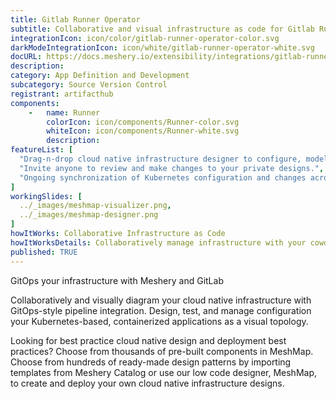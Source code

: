```yaml
---
title: Gitlab Runner Operator
subtitle: Collaborative and visual infrastructure as code for Gitlab Runner Operator
integrationIcon: icon/color/gitlab-runner-operator-color.svg
darkModeIntegrationIcon: icon/white/gitlab-runner-operator-white.svg
docURL: https://docs.meshery.io/extensibility/integrations/gitlab-runner-operator
description: 
category: App Definition and Development
subcategory: Source Version Control
registrant: artifacthub
components: 
	-	name: Runner
		colorIcon: icon/components/Runner-color.svg
		whiteIcon: icon/components/Runner-white.svg
		description: 
featureList: [
  "Drag-n-drop cloud native infrastructure designer to configure, model, and deploy your workloads.",
  "Invite anyone to review and make changes to your private designs.",
  "Ongoing synchronization of Kubernetes configuration and changes across any number of clusters."
]
workingSlides: [
  ../_images/meshmap-visualizer.png,
  ../_images/meshmap-designer.png
]
howItWorks: Collaborative Infrastructure as Code
howItWorksDetails: Collaboratively manage infrastructure with your coworkers synchronously sharing the same designs.
published: TRUE
---
```

<p>
GitOps your infrastructure with Meshery and GitLab
</p>
<p>
    Collaboratively and visually diagram your cloud native infrastructure with GitOps-style pipeline integration. Design, test, and manage configuration your Kubernetes-based, containerized applications as a visual topology.
</p>
<p>
    Looking for best practice cloud native design and deployment best practices? Choose from thousands of pre-built components in MeshMap. Choose from hundreds of ready-made design patterns by importing templates from Meshery Catalog or use our low code designer, MeshMap, to create and deploy your own cloud native infrastructure designs.
</p>
